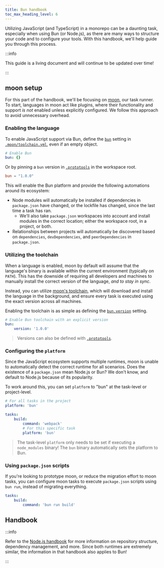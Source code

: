 ```yaml
---
title: Bun handbook
toc_max_heading_level: 6
---
```



Utilizing JavaScript (and TypeScript) in a monorepo can be a daunting task, especially when using
Bun (or Node.js), as there are many ways to structure your code and to configure your tools. With
this handbook, we'll help guide you through this process.

:::info

This guide is a living document and will continue to be updated over time!

:::

## moon setup

For this part of the handbook, we'll be focusing on [moon](/moon), our task runner. To start,
languages in moon act like plugins, where their functionality and support _is not_ enabled unless
explicitly configured. We follow this approach to avoid unnecessary overhead.

### Enabling the language

To enable JavaScript support via Bun, define the [`bun`](../../config/toolchain#bun) setting in
[`.moon/toolchain.yml`](../../config/toolchain), even if an empty object.

```yaml title=".moon/toolchain.yml"
# Enable Bun
bun: {}
```

Or by pinning a `bun` version in [`.prototools`](../../proto/config) in the workspace root.

```toml title=".prototools"
bun = "1.0.0"
```

This will enable the Bun platform and provide the following automations around its ecosystem:

- Node modules will automatically be installed if dependencies in `package.json` have changed, or
  the lockfile has changed, since the last time a task has ran.
  - We'll also take `package.json` workspaces into account and install modules in the correct
    location; either the workspace root, in a project, or both.
- Relationships between projects will automatically be discovered based on `dependencies`,
  `devDependencies`, and `peerDependencies` in `package.json`.

### Utilizing the toolchain

When a language is enabled, moon by default will assume that the language's binary is available
within the current environment (typically on `PATH`). This has the downside of requiring all
developers and machines to manually install the correct version of the language, _and to stay in
sync_.

Instead, you can utilize [moon's toolchain](../../concepts/toolchain), which will download and
install the language in the background, and ensure every task is executed using the exact version
across all machines.

Enabling the toolchain is as simple as defining the [`bun.version`](../../config/toolchain#version)
setting.

```yaml title=".moon/toolchain.yml"
# Enable Bun toolchain with an explicit version
bun:
	version: '1.0.0'
```

> Versions can also be defined with [`.prototools`](../../proto/config).

### Configuring the `platform`

Since the JavaScript ecosystem supports multiple runtimes, moon is unable to automatically detect
the correct runtime for all scenarios. Does the existence of a `package.json` mean Node.js or Bun?
We don't know, and default to Node.js because of its popularity.

To work around this, you can set `platform` to "bun" at the task-level or project-level.

```yaml title="moon.yml"
# For all tasks in the project
platform: 'bun'

tasks:
	build:
		command: 'webpack'
		# For this specific task
		platform: 'bun'
```

> The task-level `platform` only needs to be set if executing a `node_modules` binary! The `bun`
> binary automatically sets the platform to Bun.

### Using `package.json` scripts

If you're looking to prototype moon, or reduce the migration effort to moon tasks, you can configure
moon tasks to execute `package.json` scripts using `bun run`, instead of migrating everything.

```yaml title="moon.yml"
tasks:
	build:
		command: 'bun run build'
```

## Handbook

:::info

Refer to the [Node.js handbook](./node-handbook) for more information on repository structure,
dependency management, and more. Since both runtimes are extremely similar, the information in that
handbook also applies to Bun!

:::
